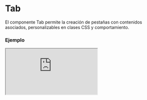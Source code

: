 # Tab

El componente Tab permite la creación de pestañas con contenidos asociados, personalizables en clases CSS y comportamiento.


### Ejemplo

<Iframe
  minHeightIframe="30dvh"
  src="https://fenextjs-component-storybook.vercel.app/iframe.html?args=&id=component-tab--index&viewMode=story"
/>

### Importacion

Para importar el componente Tab, se puede hacer desde fenextjs

```tsx copy
import { Tab } from "fenextjs";
```

### Parametros

| Parametro                  | Tipo                          | Requerido | Default   | Descripcion                                                                     |
| -------------------------- | ----------------------------- | --------- | --------- | ------------------------------------------------------------------------------- |
| className                  | string                        | no        | ""        | Clase CSS para el contenedor del componente.                                    |
| classNameContentHead       | string                        | no        | ""        | Clase CSS para el contenedor del encabezado del contenido de las pestañas.      |
| classNameHead              | string                        | no        | ""        | Clase CSS para el encabezado de la pestaña.                                     |
| classNameHeadItem          | string                        | no        | ""        | Clase CSS para cada elemento del encabezado de la pestaña.                      |
| classNameHeadItemActive    | string                        | no        | ""        | Clase CSS para el elemento activo del encabezado de la pestaña.                 |
| classNameBody              | string                        | no        | ""        | Clase CSS para el contenedor del cuerpo de las pestañas.                        |
| classNameBodyItem          | string                        | no        | ""        | Clase CSS para cada elemento del cuerpo de la pestaña.                          |
| items                      | TabItemProps[]                | no        | []        | Lista de objetos que representan las pestañas con encabezado y cuerpo.          |
| defaultTab                 | number                        | no        | 0         | Índice de la pestaña a mostrar por defecto.                                     |
| activeTab                  | number                        | no        | undefined | Índice de la pestaña actualmente activa.                                        |
| onChange                   | (item: TabItemProps) =\> void | no        | undefined | Función a ejecutar al cambiar de pestaña.                                       |
| tabScrollActive            | boolean                       | no        | false     | Determina si las pestañas deben estar en modo de desplazamiento al seleccionar. |
| validataTabOneHiddenHeader | boolean                       | no        | true      | Oculta el encabezado de las pestañas si solo hay una pestaña presente.          |
| useCount                   | boolean                       | no        | false     | Permite mostrar un contador de elementos en el encabezado de la pestaña.        |

### Storybook

Para ver el storybook del componente lo puede hacer con este [link](https://fenextjs-component-storybook.vercel.app/?path=/story/component-tab--index)

### Usos

- Ejemplo básico

```tsx copy
<Tab
  items={[
    { id: "tab1", head: "Tab 1", body: "Contenido 1" },
    { id: "tab2", head: "Tab 2", body: "Contenido 2" },
  ]}
/>
```

- Con clase personalizada y función de cambio

```tsx copy
<Tab
  className="custom-tab"
  onChange={(item) => console.log("Pestaña seleccionada:", item)}
/>
```

- Con contador de elementos en el encabezado

```tsx copy
<Tab
  items={[
    {
      id: "tab1",
      head: "Tab 1",
      body: "Contenido 1",
      useCount: true,
      count: 3,
      singular: "elemento",
      plural: "elementos",
    },
  ]}
  useCount={true}
/>
```
